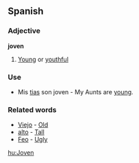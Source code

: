 ==Spanish==

===Adjective===

'''joven'''

#[[Young]] or [[youthful]]

===Use===

*Mis [[tias]] son joven - My Aunts are [[young]].

===Related words===

*[[Viejo]] - [[Old]]
*[[alto]] - [[Tall]]
*[[Feo]] - [[Ugly]]

[[hu:Joven]]